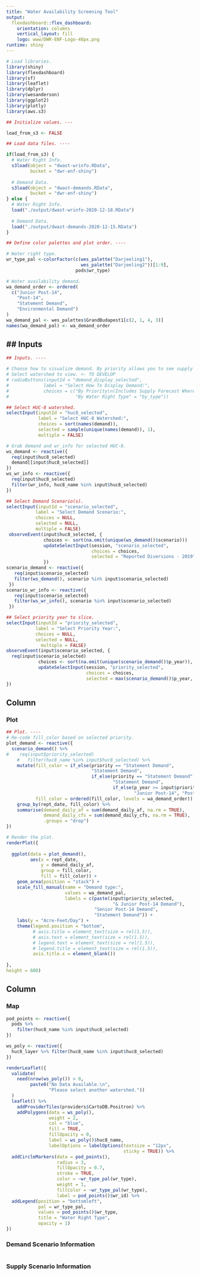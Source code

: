 ```yaml
---
title: "Water Availability Screening Tool"
output: 
  flexdashboard::flex_dashboard:
    orientation: columns
    vertical_layout: fill
    logo: www/DWR-ENF-Logo-48px.png
runtime: shiny
---
```


```r

# Load libraries.
library(shiny)
library(flexdashboard)
library(sf)
library(leaflet)
library(dplyr)
library(wesanderson)
library(ggplot2)
library(plotly)
library(aws.s3)

## Initialize values. ---

load_from_s3 <- FALSE

## Load data files. ----

if(load_from_s3) {
  # Water Right Info.
  s3load(object = "dwast-wrinfo.RData",
         bucket = "dwr-enf-shiny")
  
  # Demand Data.
  s3load(object = "dwast-demands.RData",
         bucket = "dwr-enf-shiny")
} else {
  # Water Right Info.
  load("./output/dwast-wrinfo-2020-12-18.RData")
  
  # Demand Data.
  load("./output/dwast-demands-2020-12-15.RData")
}

## Define color palettes and plot order. ----

# Water right type.
wr_type_pal <-colorFactor(c(wes_palette("Darjeeling1"), 
                            wes_palette("Darjeeling2"))[1:9],
                          pods$wr_type)

# Water availability demand.
wa_demand_order <- ordered(
  c("Junior Post-14",
    "Post-14",
    "Statement Demand",
    "Environmental Demand")
)
wa_demand_pal <- wes_palettes$GrandBudapest1[c(2, 1, 4, 3)]
names(wa_demand_pal) <- wa_demand_order

```

## Inputs {.sidebar}
-------------------------------------

```r
## Inputs. ----

# Choose how to visualize demand. By priority allows you to see supply data.
# Select watershed to view. <- TO DEVELOP
# radioButtons(inputId = "demand_display_selected",
#             label = "Select How To Display Demand:",
#             choices = c("By Priority\n(Includes Supply Forecast Where Available)" = "by_priority",
#                         "By Water Right Type" = "by_type"))

## Select HUC-8 watershed.
selectInput(inputId = "huc8_selected",
            label = "Select HUC-8 Watershed:",
            choices = sort(names(demand)),
            selected = sample(unique(names(demand)), 1),
            multiple = FALSE)

# Grab demand and wr_info for selected HUC-8.
ws_demand <- reactive({
  req(input$huc8_selected)
  demand[[input$huc8_selected]]
})
ws_wr_info <- reactive({
  req(input$huc8_selected)
  filter(wr_info, huc8_name %in% input$huc8_selected)
})

## Select Demand Scenario(s).
selectInput(inputId = "scenario_selected",
           label = "Select Demand Scenario:",
           choices = NULL,
           selected = NULL,
           multiple = FALSE)
 observeEvent(input$huc8_selected, {
              choices <- sort(na.omit(unique(ws_demand()$scenario)))
              updateSelectInput(session, "scenario_selected",
                                choices = choices,
                                selected = "Reported Diversions - 2019")
              })
scenario_demand <- reactive({
   req(input$scenario_selected)
   filter(ws_demand(), scenario %in% input$scenario_selected)
 })
scenario_wr_info <- reactive({
   req(input$scenario_selected)
   filter(ws_wr_info(), scenario %in% input$scenario_selected)
 })

## Select priority year to slice.
selectInput(inputId = "priority_selected",
           label = "Select Priority Year:",
           choices = NULL,
           selected = NULL,
             multiple = FALSE)
observeEvent(input$scenario_selected, {
  req(input$scenario_selected)
            choices <- sort(na.omit(unique(scenario_demand()$p_year)), decreasing = TRUE)
            updateSelectInput(session, "priority_selected",
                              choices = choices,
                              selected = max(scenario_demand()$p_year, na.rm = TRUE))
})


```

Column {data-width=600}
-------------------------------------

### Plot
```r
## Plot. ----
# Re-code fill_color based on selected priority.
plot_demand <- reactive({
  scenario_demand() %>% 
#    req(input$priority_selected)
    #   filter(huc8_name %in% input$huc8_selected) %>% 
    mutate(fill_color = if_else(priority == "Statement Demand",
                                "Statement Demand",
                                if_else(priority == "Statement Demand",
                                        "Statement Demand",
                                        if_else(p_year >= input$priority_selected,
                                                "Junior Post-14", "Post-14"))),
           fill_color = ordered(fill_color, levels = wa_demand_order)) %>% 
    group_by(rept_date, fill_color) %>% 
    summarise(demand_daily_af = sum(demand_daily_af, na.rm = TRUE),
              demand_daily_cfs = sum(demand_daily_cfs, na.rm = TRUE),
              .groups = "drop")
})

# Render the plot.
renderPlot({
  
  ggplot(data = plot_demand(),
         aes(x = rept_date,
             y = demand_daily_af,
             group = fill_color,
             fill = fill_color)) +
    geom_area(position = "stack") +
    scale_fill_manual(name = "Demand type:",
                      values = wa_demand_pal,
                      labels = c(paste(input$priority_selected, 
                                        "& Junior Post-14 Demand"),
                                 "Senior Post-14 Demand",
                                 "Statement Demand")) +
    labs(y = "Acre-Feet/Day") +
    theme(legend.position = "bottom",
          # axis.title = element_text(size = rel(1.5)),
          # axis.text = element_text(size = rel(1.5)),
          # legend.text = element_text(size = rel(1.5)),
          # legend.title = element_text(size = rel(1.5)),
          axis.title.x = element_blank())
  
},
height = 600)

```

Column {data-width=400}
-------------------------------------

### Map {data-height=500}

```r
pod_points <- reactive({
  pods %>%
    filter(huc8_name %in% input$huc8_selected)
})

ws_poly <- reactive({
  huc8_layer %>% filter(huc8_name %in% input$huc8_selected)
})

renderLeaflet({
  validate(
    need(nrow(ws_poly()) > 0, 
         paste0("No Data Available.\n",
                "Please select another watershed."))
  )
  leaflet() %>%
    addProviderTiles(providers$CartoDB.Positron) %>%
    addPolygons(data = ws_poly(),
                weight = 2,
                col = "blue",
                fill = TRUE,
                fillOpacity = 0,
                label = ws_poly()$huc8_name,
                labelOptions = labelOptions(textsize = "12px",
                                            sticky = TRUE)) %>%
  addCircleMarkers(data = pod_points(),
                   radius = 3,
                   fillOpacity = 0.7,
                   stroke = TRUE,
                   color = ~wr_type_pal(wr_type),
                   weight = 1,
                   fillColor = ~wr_type_pal(wr_type),
                   label = pod_points()$wr_id) %>%
  addLegend(position = "bottomleft",
            pal = wr_type_pal,
            values = pod_points()$wr_type,
            title = "Water Right Type",
            opacity = 1)
})
```   
 
### Demand Scenario Information {data-height=250}
    
```r
```


### Supply Scenario Information {data-height=250}
    
```r
```
